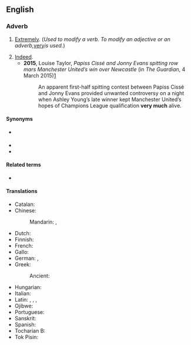 ==English==

===Adverb===
{{en-adv|-}}

# [[extremely|Extremely]]. (''Used to modify a verb. To modify an adjective or an adverb, ''[[very]]'' is used.'')
#: {{ux|en|His two cousins are '''very much''' alike.}}
#: {{ux|en|I am '''very much''' aware you'd '''very much''' like to see me again.}}
# [[indeed|Indeed]].
#* '''2015''', Louise Taylor, ''Papiss Cissé and Jonny Evans spitting row mars Manchester United’s win over Newcastle'' (in ''The Guardian'', 4 March 2015)[http://www.theguardian.com/football/2015/mar/04/newcastle-united-manchester-united-premier-league-match-report]
#*: An apparent first-half spitting contest between Papiss Cissé and Jonny Evans provided unwanted controversy on a night when Ashley Young’s late winner kept Manchester United’s hopes of Champions League qualification '''very much''' alive.

====Synonyms====
* {{l|en|above a bit}} {{q|Chester}}
* {{l|en|a lot}}
* {{l|en|really}}

====Related terms====
* {{l|en|so much}}

====Translations====
{{trans-top|extremely}}
* Catalan: {{t+|ca|molt}}
* Chinese:
*: Mandarin: {{t+|cmn|很|tr=hěn}}, {{t+|cmn|非常|tr=fēicháng}}
* Dutch: {{t-needed|nl}}
* Finnish: {{t|fi|erittäin paljon}}
* French: {{t+|fr|beaucoup}}
* Gallo: {{t|roa-gal|brav'ment}}
* German: {{t+|de|sehr}}, {{t+|de|schön}}
* Greek:
*: Ancient: {{t|grc|σφόδρα}}
{{trans-mid}}
* Hungarian: {{t+|hu|nagyon}}
* Italian: {{t+|it|mille}}
* Latin: {{t+|la|multum}}, {{t+|la|plūrimum}}, {{t|la|valdē}}, {{t+|la|magnopere}}
* Ojibwe: {{t|oj|naaniibowa}}
* Portuguese: {{t+|pt|muito}}
* Sanskrit: {{t+|sa|बहु}}
* Spanish: {{t+|es|mucho|m}}
* Tocharian B: {{t|txb|māka}}
* Tok Pisin: {{t|tpi|tumas}}
{{trans-bottom}}

{{trans-see|indeed}}